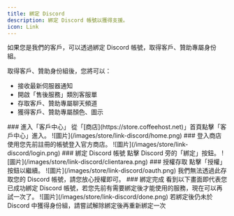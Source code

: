 ```yaml
---
title: 綁定 Discord
description: 綁定 Discord 帳號以獲得支援。
icon: Link
---
```


如果您是我們的客戶，可以透過綁定 Discord 帳號，取得客戶、贊助專屬身份組。

取得客戶、贊助身份組後，您將可以：
- 接收最新伺服器通知
- 開啟「售後服務」類別客服單
- 存取客戶、贊助專屬聊天頻道
- 獲得客戶、贊助專屬顏色、圖示


<Steps>
	<Step>
	    ### 進入「客戶中心」
        從「[商店](https://store.coffeehost.net)」首頁點擊「客戶中心」進入。
        ![圖片](/images/store/link-discord/home.png)
    </Step>
    <Step>
        ### 登入商店
        使用您先前註冊的帳號登入官方商店。
        ![圖片](/images/store/link-discord/login.png)
    </Step>
    <Step>
        ### 綁定 Discord 帳號
        點擊 Discord 旁的「綁定」按鈕。
        ![圖片](/images/store/link-discord/clientarea.png)
    </Step>
    <Step>
        ### 授權存取
        點擊「授權」按鈕以繼續。
        ![圖片](/images/store/link-discord/oauth.png)
        <Callout title="注意" type="warn">我們無法透過此存取您的 Discord 帳號，請您放心授權即可。</Callout>
    </Step>
    <Step>
        ### 綁定完成
        看到以下畫面即代表您已成功綁定 Discord 帳號，若您先前有需要綁定後才能使用的服務，現在可以再試一次了。
        ![圖片](/images/store/link-discord/done.png)
        <Callout title="注意" type="warn">若綁定後仍未於 Discord 中獲得身份組，請嘗試解除綁定後再重新綁定一次</Callout>
    </Step>
</Steps>